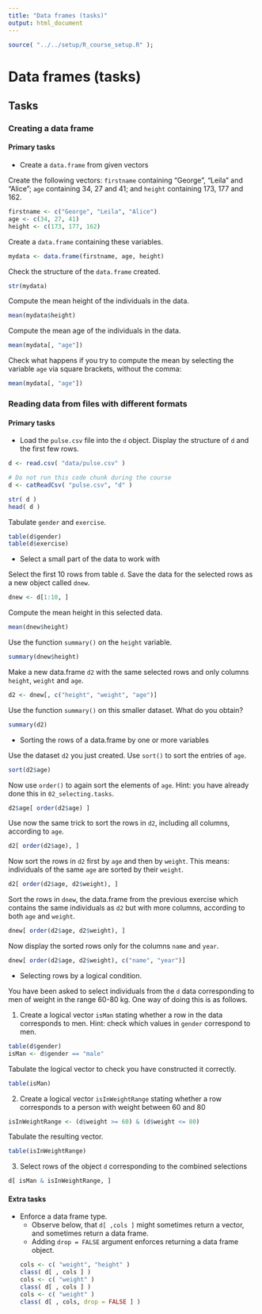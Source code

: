 ```yaml
---
title: "Data frames (tasks)"
output: html_document
---
```


```r
source( "../../setup/R_course_setup.R" );
```

# Data frames (tasks)

## Tasks

### Creating a data frame

#### Primary tasks

- Create a `data.frame` from given vectors

Create the following vectors: `firstname` containing "George", "Leila" and "Alice";  `age` containing 34, 27 and 41; and `height` containing 173, 177 and 162. 

```r
firstname <- c("George", "Leila", "Alice")
age <- c(34, 27, 41)
height <- c(173, 177, 162)
```

Create a `data.frame` containing these variables.

```r
mydata <- data.frame(firstname, age, height)
```

Check the structure of the `data.frame` created.

```r
str(mydata)
```

Compute the mean height of the individuals in the data.

```r
mean(mydata$height)
```

Compute the mean age of the individuals in the data.

```r
mean(mydata[, "age"])
```

Check what happens if you try to compute the mean by selecting the variable `age` via square brackets, without the comma:

```r
mean(mydata[, "age"])
```

### Reading data from files with different formats

#### Primary tasks

- Load the `pulse.csv` file into the `d` object. Display the structure of `d` and the first few rows.

```r
d <- read.csv( "data/pulse.csv" )
```

```r
# Do not run this code chunk during the course
d <- catReadCsv( "pulse.csv", "d" )
```

```r
str( d )
head( d )
```

Tabulate `gender` and `exercise`.

```r
table(d$gender)
table(d$exercise)
```

- Select a small part of the data to work with

Select the first 10 rows from table `d`. 
Save the data for the selected rows as a new object called `dnew`.

```r
dnew <- d[1:10, ]
```

Compute the mean height in this selected data.

```r
mean(dnew$height)
```

Use the function `summary()` on the `height` variable.

```r
summary(dnew$height)
```

Make a new data.frame `d2` with the same selected rows and only columns `height`, `weight` and `age`.

```r
d2 <- dnew[, c("height", "weight", "age")]
```

Use the function `summary()` on this smaller dataset. What do you obtain?

```r
summary(d2)
```


- Sorting the rows of a data.frame by one or more variables

Use the dataset `d2` you just created. Use `sort()` to sort the entries of `age`.

```r
sort(d2$age)
```

Now use `order()` to again sort the elements of `age`. Hint: you have already done this in `02_selecting.tasks`.

```r
d2$age[ order(d2$age) ]
```

Use now the same trick to sort the rows in `d2`, including all columns, according to `age`.

```r
d2[ order(d2$age), ]
```

Now sort the rows in `d2` first by `age` and then by `weight`. This means: individuals of the same `age` are sorted by their `weight`.

```r
d2[ order(d2$age, d2$weight), ]
```

Sort the rows in `dnew`, the data.frame from the previous exercise which contains the same individuals as `d2` but with more columns, according to both `age` and `weight`.

```r
dnew[ order(d2$age, d2$weight), ]
```

Now display the sorted rows only for the columns `name` and `year`.

```r
dnew[ order(d2$age, d2$weight), c("name", "year")]
```


- Selecting rows by a logical condition.
    
You have been asked to select individuals from the `d` data corresponding to men of weight in the range 60-80 kg. One way of doing this is as follows. 

1. Create a logical vector `isMan` stating whether a row in the data corresponds to men. Hint: check which values in `gender` correspond to men.

```r
table(d$gender)
isMan <- d$gender == "male"
```

Tabulate the logical vector to check you have constructed it correctly.

```r
table(isMan)
```

2. Create a logical vector `isInWeightRange` stating whether a row corresponds to a person with weight between 60 and 80

```r
isInWeightRange <- (d$weight >= 60) & (d$weight <= 80)
```

Tabulate the resulting vector.

```r
table(isInWeightRange)
```

3. Select rows of the object `d` corresponding to the combined selections

```r
d[ isMan & isInWeightRange, ]
```



#### Extra tasks

- Enforce a data frame type.
    - Observe below, that `d[ ,cols ]` might sometimes return a vector, and sometimes return a data frame.
    - Adding `drop = FALSE` argument enforces returning a data frame object.
```r
cols <- c( "weight", "height" )
class( d[ , cols ] )
cols <- c( "weight" )
class( d[ , cols ] )
cols <- c( "weight" )
class( d[ , cols, drop = FALSE ] )
```


